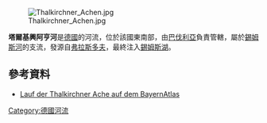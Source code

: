 {{Coord|47.88790|N|12.26462|E|display=title}}
[[Image:Thalkirchner_Achen.jpg|right]]

'''塔爾基興阿亨河'''是[[德國|德國]]的河流，位於該國東南部，由[[巴伐利亞|巴伐利亞]]負責管轄，屬於[[錫姆斯河|錫姆斯河]]的支流，發源自[[弗拉斯多夫|弗拉斯多夫]]，最終注入[[錫姆斯湖|錫姆斯湖]]。

==參考資料==
* [https://geoportal.bayern.de/bayernatlas/?lang=de&topic=ba&bgLayer=tk&catalogNodes=11,122&E=4528048.47&N=5302084.81&zoom=8 Lauf der Thalkirchner Ache auf dem BayernAtlas]

{{Germany-geo-stub}}
[[Category:德國河流|Category:德國河流]]